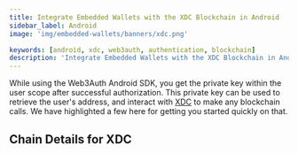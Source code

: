 ```yaml
---
title: Integrate Embedded Wallets with the XDC Blockchain in Android
sidebar_label: Android
image: 'img/embedded-wallets/banners/xdc.png'

keywords: [android, xdc, web3auth, authentication, blockchain]
description: 'Integrate Embedded Wallets with the XDC Blockchain in Android | Embedded Wallets'
---
```



While using the Web3Auth Android SDK, you get the private key within the user scope after successful authorization. This private key can be used to retrieve the user's address, and interact with [XDC](https://ethereum.org/) to make any blockchain calls. We have highlighted a few here for getting you started quickly on that.

## Chain Details for XDC

<ChainDetailsXdc />

<EVMInteraction />

